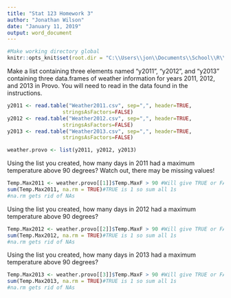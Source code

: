 ---
title: "Stat 123 Homework 3"
author: "Jonathan Wilson"
date: "January 11, 2019"
output: word_document
---
```{r}
#Make working directory global
knitr::opts_knit$set(root.dir = "C:\\Users\\jon\\Documents\\School\\R\\HW\\HW3")
```
Make a list containing three elements named "y2011", "y2012", and "y2013"
containing three data.frames of weather information for years 2011, 2012, and
2013 in Provo. You will need to read in the data found in the instructions.

```{r}
y2011 <- read.table("Weather2011.csv", sep=",", header=TRUE,
                  stringsAsFactors=FALSE)
y2012 <- read.table("Weather2012.csv", sep=",", header=TRUE,
                  stringsAsFactors=FALSE)
y2013 <- read.table("Weather2013.csv", sep=",", header=TRUE,
                  stringsAsFactors=FALSE)

weather.provo <- list(y2011, y2012, y2013) 
```

Using the list you created, how many days in 2011 had a maximum temperature above 90 degrees?  Watch out, there may be missing values!
```{r}
Temp.Max2011 <- weather.provo[[1]]$Temp.MaxF > 90 #Will give TRUE or FALSE.
sum(Temp.Max2011, na.rm = TRUE)#TRUE is 1 so sum all 1s
#na.rm gets rid of NAs
```


Using the list you created, how many days in 2012 had a maximum temperature above 90 degrees?
```{r}
Temp.Max2012 <- weather.provo[[2]]$Temp.MaxF > 90 #Will give TRUE or FALSE.
sum(Temp.Max2012, na.rm = TRUE)#TRUE is 1 so sum all 1s
#na.rm gets rid of NAs
```


Using the list you created, how many days in 2013 had a maximum temperature above 90 degrees?
```{r}
Temp.Max2013 <- weather.provo[[3]]$Temp.MaxF > 90 #Will give TRUE or FALSE.
sum(Temp.Max2013, na.rm = TRUE)#TRUE is 1 so sum all 1s
#na.rm gets rid of NAs
```
